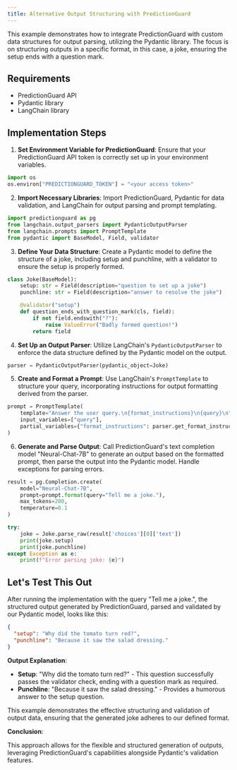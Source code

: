 ```yaml
---
title: Alternative Output Structuring with PredictionGuard
---
```


This example demonstrates how to integrate PredictionGuard with custom data structures for output parsing, utilizing the Pydantic library. The focus is on structuring outputs in a specific format, in this case, a joke, ensuring the setup ends with a question mark.

## Requirements

- PredictionGuard API
- Pydantic library
- LangChain library

## Implementation Steps

1. **Set Environment Variable for PredictionGuard**: Ensure that your PredictionGuard API token is correctly set up in your environment variables.

```python
import os
os.environ["PREDICTIONGUARD_TOKEN"] = "<your access token>"
```

2. **Import Necessary Libraries**: Import PredictionGuard, Pydantic for data validation, and LangChain for output parsing and prompt templating.

```python
import predictionguard as pg
from langchain.output_parsers import PydanticOutputParser
from langchain.prompts import PromptTemplate
from pydantic import BaseModel, Field, validator
```

3. **Define Your Data Structure**: Create a Pydantic model to define the structure of a joke, including setup and punchline, with a validator to ensure the setup is properly formed.

```python
class Joke(BaseModel):
    setup: str = Field(description="question to set up a joke")
    punchline: str = Field(description="answer to resolve the joke")

    @validator("setup")
    def question_ends_with_question_mark(cls, field):
        if not field.endswith("?"):
            raise ValueError("Badly formed question!")
        return field
```

4. **Set Up an Output Parser**: Utilize LangChain's `PydanticOutputParser` to enforce the data structure defined by the Pydantic model on the output.

```python
parser = PydanticOutputParser(pydantic_object=Joke)
```

5. **Create and Format a Prompt**: Use LangChain's `PromptTemplate` to structure your query, incorporating instructions for output formatting derived from the parser.

```python
prompt = PromptTemplate(
    template="Answer the user query.\n{format_instructions}\n{query}\n",
    input_variables=["query"],
    partial_variables={"format_instructions": parser.get_format_instructions()},
)
```

6. **Generate and Parse Output**: Call PredictionGuard's text completion model "Neural-Chat-7B" to generate an output based on the formatted prompt, then parse the output into the Pydantic model. Handle exceptions for parsing errors.

```python
result = pg.Completion.create(
    model="Neural-Chat-7B",
    prompt=prompt.format(query="Tell me a joke."),
    max_tokens=200,
    temperature=0.1
)

try:
    joke = Joke.parse_raw(result['choices'][0]['text'])
    print(joke.setup)
    print(joke.punchline)
except Exception as e:
    print(f"Error parsing joke: {e}")
```

## Let's Test This Out

After running the implementation with the query "Tell me a joke.", the structured output generated by PredictionGuard, parsed and validated by our Pydantic model, looks like this:

```json
{
  "setup": "Why did the tomato turn red?",
  "punchline": "Because it saw the salad dressing."
}
```

**Output Explanation**:

- **Setup**: "Why did the tomato turn red?" - This question successfully passes the validator check, ending with a question mark as required.
- **Punchline**: "Because it saw the salad dressing." - Provides a humorous answer to the setup question.

This example demonstrates the effective structuring and validation of output data, ensuring that the generated joke adheres to our defined format.

**Conclusion**:

This approach allows for the flexible and structured generation of outputs, leveraging PredictionGuard's capabilities alongside Pydantic's validation features.

